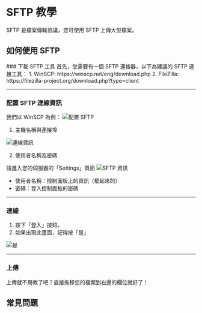 
# SFTP 教學

SFTP 是檔案傳輸協議，您可使用 SFTP 上傳大型檔案。

## 如何使用 SFTP

<Steps>
### 下載 SFTP 工具
首先，您需要有一個 SFTP 連接器，以下為建議的 SFTP 連接工具：
1. WinSCP: https://winscp.net/eng/download.php
2. FileZilla: https://filezilla-project.org/download.php?type=client

---

### 配置 SFTP 連線資訊

我們以 WinSCP 為例：
![配置 SFTP](/panel/sftp/config.png)

1. 主機名稱與連接埠

![連線資訊](/panel/sftp/information.png)

2. 使用者名稱及密碼

請進入您的伺服器的「Settings」頁面
![SFTP 資訊](/panel/sftp/config.png)

- 使用者名稱：控制面板上的資訊（框起來的）
- 密碼：登入控制面板的密碼

---

### 連線

1. 按下「登入」按鈕。
2. 如果出現此畫面，記得按「是」

![是](/panel/sftp/trust.png)

---

### 上傳

上傳就不用教了吧？直接拖移您的檔案到右邊的欄位就好了！

</Steps>

## 常見問題
